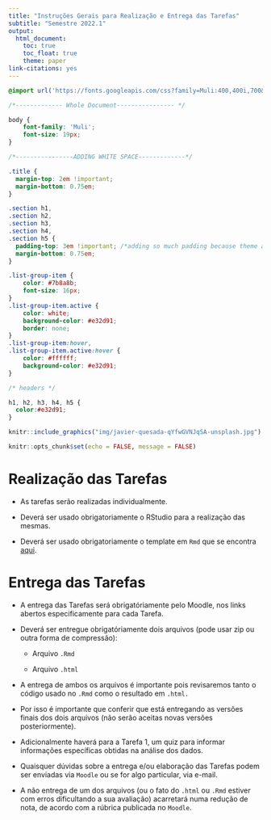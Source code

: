 ```yaml
---
title: "Instruções Gerais para Realização e Entrega das Tarefas"
subtitle: "Semestre 2022.1"
output: 
  html_document:
    toc: true
    toc_float: true
    theme: paper
link-citations: yes
---
```


```css

@import url('https://fonts.googleapis.com/css?family=Muli:400,400i,700&display=swap');

/*------------- Whole Document---------------- */

body {
    font-family: 'Muli';
    font-size: 19px;
}

/*----------------ADDING WHITE SPACE-------------*/

.title {
  margin-top: 2em !important;
  margin-bottom: 0.75em;
}

.section h1,
.section h2, 
.section h3, 
.section h4, 
.section h5 { 
  padding-top: 3em !important; /*adding so much padding because theme adds a margin-top: -65px by default */
  margin-bottom: 0.75em;
}

.list-group-item {
    color: #7b8a8b;
    font-size: 16px;
}
.list-group-item.active {
    color: white;
    background-color: #e32d91;
    border: none;
}
.list-group-item:hover, 
.list-group-item.active:hover {
    color: #ffffff;
    background-color: #e32d91;
}

/* headers */

h1, h2, h3, h4, h5 {
  color:#e32d91;
}
```

```r
knitr::include_graphics("img/javier-quesada-qYfwGVNJqSA-unsplash.jpg")

```

```r
knitr::opts_chunk$set(echo = FALSE, message = FALSE)
```

# Realização das Tarefas

-   As tarefas serão realizadas individualmente.

-   Deverá ser usado obrigatoriamente o RStudio para a realização das mesmas.

-   Deverá ser usado obrigatoriamente o template em `Rmd` que se encontra [aqui](https://eps7008ufsc.netlify.app/template_entregas).


# Entrega das Tarefas

-   A entrega das Tarefas será obrigatóriamente pelo Moodle, nos links abertos especificamente para cada Tarefa.

-   Deverá ser entregue obrigatóriamente dois arquivos (pode usar zip ou outra forma de compressão):

    -   Arquivo `.Rmd`

    -   Arquivo `.html`

-   A entrega de ambos os arquivos é importante pois revisaremos tanto o código usado no `.Rmd` como o resultado em `.html.`

-   Por isso é importante que conferir que está entregando as versões finais dos dois arquivos (não serão aceitas novas versões posteriormente).

- Adicionalmente haverá para a Tarefa 1, um quiz para informar informações específicas obtidas na análise dos dados.

-   Quaisquer dúvidas sobre a entrega e/ou elaboração das Tarefas podem ser enviadas via `Moodle` ou se for algo particular, via e-mail.

-   A não entrega de um dos arquivos (ou o fato do `.html` ou `.Rmd` estiver com erros dificultando a sua avaliação) acarretará numa redução de nota, de acordo com a rúbrica publicada no `Moodle`.
